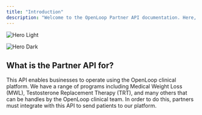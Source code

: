 ```yaml
---
title: "Introduction"
description: "Welcome to the OpenLoop Partner API documentation. Here, we provide information on how to operate your business on our platform."
---
```


<img
  className="block dark:hidden"
  src="/openlooplogo_0.jpg"
  alt="Hero Light"
  title={true}
/>

<img
  className="hidden dark:block"
  src="/images/hero-dark.png"
  alt="Hero Dark"
/>

## What is the Partner API for?

This API enables businesses to operate using the OpenLoop clinical platform. We have a range of programs including Medical Weight Loss (MWL), Testosterone Replacement Therapy (TRT), and many others that can be handles by the OpenLoop clinical team. In order to do this, partners must integrate with this API to send patients to our platform.